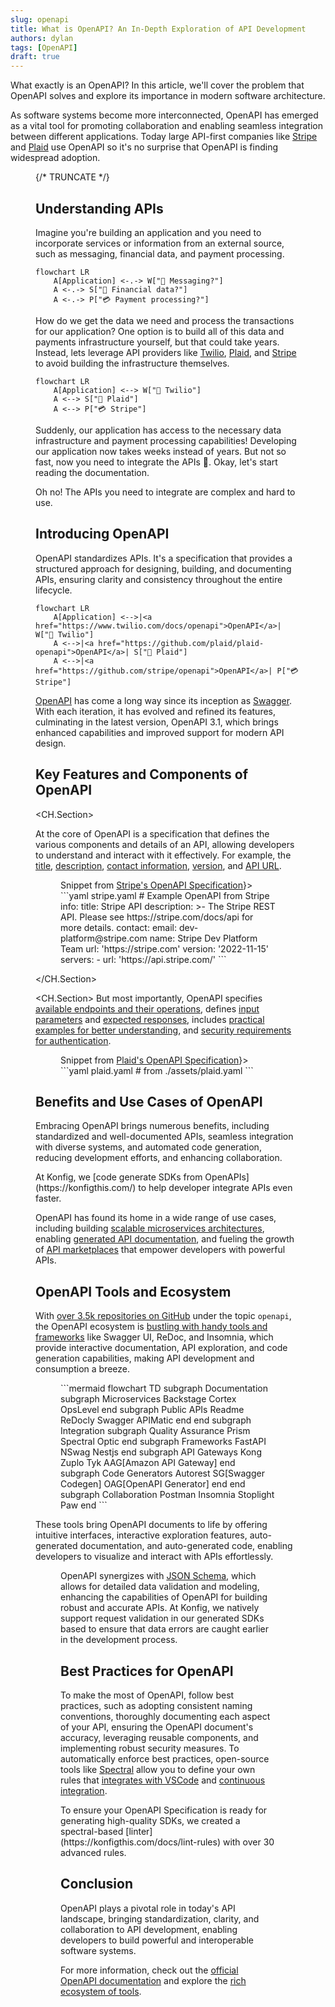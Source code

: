 ```yaml
---
slug: openapi
title: What is OpenAPI? An In-Depth Exploration of API Development
authors: dylan
tags: [OpenAPI]
draft: true
---
```



What exactly is an OpenAPI? In this article, we'll cover the problem that
OpenAPI solves and explore its importance in modern software architecture.

As software systems become more interconnected, OpenAPI has emerged as a vital
tool for promoting collaboration and enabling seamless integration between
different applications. Today large API-first companies like
[Stripe](https://github.com/stripe/openapi) and
[Plaid](https://github.com/plaid/plaid-openapi) use OpenAPI so it's no surprise
that OpenAPI is finding widespread adoption.

<Figure src="/img/openapi-google-trends.png" caption={"Google Trend on \"openapi\" from 1/1/2017 to 7/10/2023"}/>

{/* TRUNCATE */}

## Understanding APIs

Imagine you're building an application and you need to incorporate services or
information from an external source, such as messaging, financial data, and
payment processing.

```mermaid
flowchart LR
    A[Application] <-.-> W["📱 Messaging?"]
    A <-.-> S["🏦 Financial data?"]
    A <-.-> P["💳 Payment processing?"]
```

How do we get the data we need and process the transactions for our application?
One option is to build all of this data and payments infrastructure yourself,
but that could take years. Instead, lets leverage API providers like
[Twilio](https://www.twilio.com/en-us), [Plaid](https://plaid.com/), and
[Stripe](https://stripe.com/) to avoid building the infrastructure themselves.

```mermaid
flowchart LR
    A[Application] <--> W["📱 Twilio"]
    A <--> S["🏦 Plaid"]
    A <--> P["💳 Stripe"]
```

Suddenly, our application has access to the necessary data infrastructure and
payment processing capabilities! Developing our application now takes weeks
instead of years.  But not so fast, now you need to integrate the APIs 🎉.
Okay, let's start reading the documentation.

Oh no! The APIs you need to integrate are complex and hard to use.

## Introducing OpenAPI

OpenAPI standardizes APIs. It's a specification that provides a structured
approach for designing, building, and documenting APIs, ensuring clarity and
consistency throughout the entire lifecycle.

```mermaid
flowchart LR
    A[Application] <-->|<a href="https://www.twilio.com/docs/openapi">OpenAPI</a>| W["📱 Twilio"]
    A <-->|<a href="https://github.com/plaid/plaid-openapi">OpenAPI</a>| S["🏦 Plaid"]
    A <-->|<a href="https://github.com/stripe/openapi">OpenAPI</a>| P["💳 Stripe"]
```

[OpenAPI](https://swagger.io/specification/) has come a long way since its
inception as [Swagger](https://swagger.io/specification/v2/). With each
iteration, it has evolved and refined its features, culminating in the latest
version, OpenAPI 3.1, which brings enhanced capabilities and improved support
for modern API design.

## Key Features and Components of OpenAPI

<CH.Section>

At the core of OpenAPI is a specification that defines the various components
and details of an API, allowing developers to understand and interact with it
effectively. For example, the [title](focus://3), [description](focus://4:6),
[contact information](focus://7:10), [version](focus://11), and [API
URL](focus://12:13).

<Figure caption={<span>Snippet from <a target="_blank" href="https://github.com/stripe/openapi">Stripe's OpenAPI Specification</a></span>}>
<CH.Code>
```yaml stripe.yaml
# Example OpenAPI from Stripe
info:
  title: Stripe API
  description: >-
    The Stripe REST API. Please see https://stripe.com/docs/api for more
    details.
  contact:
    email: dev-platform@stripe.com
    name: Stripe Dev Platform Team
    url: 'https://stripe.com'
  version: '2022-11-15'
servers:
  - url: 'https://api.stripe.com/'
```
</CH.Code>
</Figure>

</CH.Section>

<CH.Section>
But most importantly, OpenAPI specifies [available endpoints and their
operations](focus://1:9), defines [input parameters](focus://10:44) and [expected responses](focus://45:64), includes [practical
examples for better understanding](focus://65:70), and [security requirements for authentication](focus://71:74).
<Figure caption={<span>Snippet from <a target="_blank" href="https://github.com/plaid/plaid-openapi">Plaid's OpenAPI Specification</a></span>}>
<CH.Code rows={25}>
```yaml plaid.yaml
# from ./assets/plaid.yaml
```
</CH.Code>
</Figure>
</CH.Section>

## Benefits and Use Cases of OpenAPI


Embracing OpenAPI brings numerous benefits, including standardized and
well-documented APIs, seamless integration with diverse systems, and automated
code generation, reducing development efforts, and enhancing collaboration.

<Admonition type="info" title="Checkout our code generation tool!">
At Konfig, we [code generate SDKs from OpenAPIs](https://konfigthis.com/) to
help developer integrate APIs even faster.
</Admonition>

OpenAPI has found its home in a wide range of use cases, including building
[scalable microservices
architectures](https://swagger.io/blog/consistent-kubernetes-microservices-with-openapi/),
enabling [generated API documentation](https://docs.readme.com/main/docs/openapi), and fueling the growth
of [API marketplaces](https://enterprise-docs.rapidapi.com/docs/adding-and-updating-openapi-documents) that empower developers with powerful APIs.

## OpenAPI Tools and Ecosystem

With [over 3.5k repositories on
GitHub](https://github.com/search?q=topic%3Aopenapi+&type=repositories) under
the topic `openapi`, the OpenAPI ecosystem is [bustling with handy tools and
frameworks](https://www.openapis.org/blog/2023/03/08/tools-that-support-openapi-specification)
like Swagger UI, ReDoc, and Insomnia, which provide interactive documentation,
API exploration, and code generation capabilities, making API development and
consumption a breeze.

<Figure caption="Landscape of popular tools for OpenAPI">
```mermaid
flowchart TD
    subgraph Documentation
        subgraph Microservices
            Backstage
            Cortex
            OpsLevel
        end
        subgraph Public APIs
            Readme
            ReDocly
            Swagger
            APIMatic
        end
    end
    subgraph Integration
        subgraph Quality Assurance
            Prism
            Spectral
            Optic
        end
        subgraph Frameworks
            FastAPI
            NSwag
            Nestjs
        end
        subgraph API Gateways
            Kong
            Zuplo
            Tyk
            AAG[Amazon API Gateway]
        end
        subgraph Code Generators
            Autorest
            SG[Swagger Codegen]
            OAG[OpenAPI Generator]
        end
    end
    subgraph Collaboration
        Postman
        Insomnia
        Stoplight
        Paw
    end
```
</Figure>

These tools bring OpenAPI documents to life by offering intuitive interfaces,
interactive exploration features, auto-generated documentation, and
auto-generated code, enabling developers to visualize and interact with APIs
effortlessly.

<Figure src="/img/swagger.png" caption="Screenshot of Swagger UI, a visual and interactive API documentation tool"/>

OpenAPI synergizes with [JSON Schema](https://json-schema.org/), which allows
for detailed data validation and modeling, enhancing the capabilities of OpenAPI
for building robust and accurate APIs. At Konfig, we natively support request
validation in our generated SDKs based to ensure that data errors are caught
earlier in the development process.

## Best Practices for OpenAPI

To make the most of OpenAPI, follow best practices, such as adopting consistent
naming conventions, thoroughly documenting each aspect of your API, ensuring the
OpenAPI document's accuracy, leveraging reusable components, and implementing
robust security measures. To automatically enforce best practices, open-source
tools like [Spectral](https://github.com/stoplightio/spectral) allow you to
define your own rules that [integrates with
VSCode](https://marketplace.visualstudio.com/items?itemName=stoplight.spectral)
and [continuous
integration](https://docs.stoplight.io/docs/spectral/038632fdf0d1a-continuous-integration).

<Admonition type="info" title="Checkout our Linter">
To ensure your OpenAPI Specification is ready for generating high-quality SDKs,
we created a spectral-based [linter](https://konfigthis.com/docs/lint-rules)
with over 30 advanced rules.
</Admonition>

## Conclusion

OpenAPI plays a pivotal role in today's API landscape, bringing standardization,
clarity, and collaboration to API development, enabling developers to build
powerful and interoperable software systems.

For more information, check out the [official OpenAPI
documentation](https://swagger.io/specification/) and explore the [rich
ecosystem of
tools](https://github.com/search?q=topic%3Aopenapi+&type=repositories).

